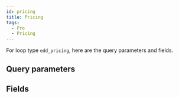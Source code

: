 ```yaml
---
id: pricing
title: Pricing
tags:
  - Pro
  - Pricing
---
```


For loop type `edd_pricing`, here are the query parameters and fields.

## Query parameters

<QueryArgsList args={json.query_args} />

## Fields

<FieldsList fields={json.fields} />
